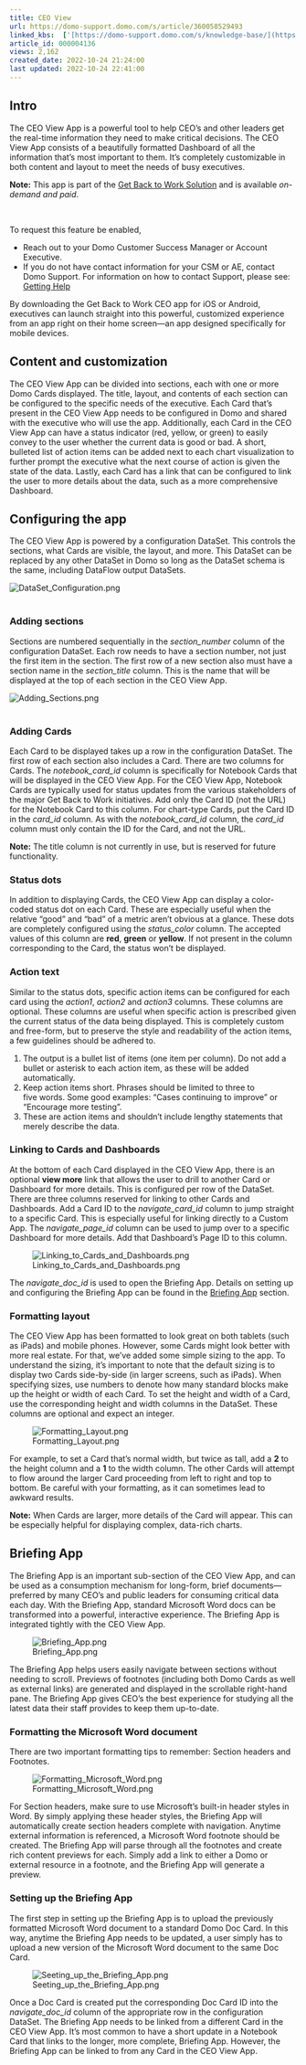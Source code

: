 ```yaml
---
title: CEO View
url: https://domo-support.domo.com/s/article/360058529493
linked_kbs:  ['[https://domo-support.domo.com/s/knowledge-base/](https://domo-support.domo.com/s/knowledge-base/)', '[https://domo-support.domo.com/s/](https://domo-support.domo.com/s/)', '[https://domo-support.domo.com/s/topic/0TO5w000000ZampGAC](https://domo-support.domo.com/s/topic/0TO5w000000ZampGAC)', '[https://domo-support.domo.com/s/topic/0TO5w000000Zan9GAC](https://domo-support.domo.com/s/topic/0TO5w000000Zan9GAC)', '[https://domo-support.domo.com/s/article/360056653654](https://domo-support.domo.com/s/article/360056653654)', '[https://domo-support.domo.com/s/article/360042922874](https://domo-support.domo.com/s/article/360042922874)', '[https://domo-support.domo.com/s/article/360058529493](https://domo-support.domo.com/s/article/360058529493)', '[https://domo-support.domo.com/s/topic/0TO5w000000Zan9GAC/available-apps](https://domo-support.domo.com/s/topic/0TO5w000000Zan9GAC/available-apps)', '[https://domo-support.domo.com/s/article/360043429933](https://domo-support.domo.com/s/article/360043429933)', '[https://domo-support.domo.com/s/article/360043429953](https://domo-support.domo.com/s/article/360043429953)', '[https://domo-support.domo.com/s/article/360042925494](https://domo-support.domo.com/s/article/360042925494)', '[https://domo-support.domo.com/s/article/360043429913](https://domo-support.domo.com/s/article/360043429913)', '[https://domo-support.domo.com/s/article/4408174643607](https://domo-support.domo.com/s/article/4408174643607)', '[https://domo-support.domo.com/s/login/](https://domo-support.domo.com/s/login/)']
article_id: 000004136
views: 2,162
created_date: 2022-10-24 21:24:00
last updated: 2022-10-24 22:41:00
---
```




Intro
-----


The CEO View App is a powerful tool to help CEO's and other leaders get the real-time information they need to make critical decisions. The CEO View App consists of a beautifully formatted Dashboard of all the information that’s most important to them. It’s completely customizable in both content and layout to meet the needs of busy executives.




 


**Note:** This app is part of the [Get Back to Work Solution](/s/article/360056653654 "Get Back to Work Solution") and is available *on-demand and paid*. 


 


To request this feature be enabled,


* Reach out to your Domo Customer Success Manager or Account Executive.
* If you do not have contact information for your CSM or AE, contact Domo Support. For information on how to contact Support, please see: [Getting Help](/s/article/360042922874 "Getting Help")






By downloading the Get Back to Work CEO app for iOS or Android, executives can launch straight into this powerful, customized experience from an app right on their home screen—an app designed specifically for mobile devices.


Content and customization
-------------------------


The CEO View App can be divided into sections, each with one or more Domo Cards displayed. The title, layout, and contents of each section can be configured to the specific needs of the executive. Each Card that’s present in the CEO View App needs to be configured in Domo and shared with the executive who will use the app. Additionally, each Card in the CEO View App can have a status indicator (red, yellow, or green) to easily convey to the user whether the current data is good or bad. A short, bulleted list of action items can be added next to each chart visualization to further prompt the executive what the next course of action is given the state of the data. Lastly, each Card has a link that can be configured to link the user to more details about the data, such as a more comprehensive Dashboard.


Configuring the app
-------------------


The CEO View App is powered by a configuration DataSet. This controls the sections, what Cards are visible, the layout, and more. This DataSet can be replaced by any other DataSet in Domo so long as the DataSet schema is the same, including DataFlow output DataSets.


  
  
![DataSet_Configuration.png](DataSet_Configuration.png)  
 


### Adding sections


Sections are numbered sequentially in the *section\_number* column of the configuration DataSet. Each row needs to have a section number, not just the first item in the section. The first row of a new section also must have a section name in the *section\_title* column. This is the name that will be displayed at the top of each section in the CEO View App.


  
![Adding_Sections.png](Adding_Sections.png)  
 


### Adding Cards


Each Card to be displayed takes up a row in the configuration DataSet. The first row of each section also includes a Card. There are two columns for Cards. The *notebook\_card\_id* column is specifically for Notebook Cards that will be displayed in the CEO View App. For the CEO View App, Notebook Cards are typically used for status updates from the various stakeholders of the major Get Back to Work initiatives. Add only the Card ID (not the URL) for the Notebook Card to this column. For chart-type Cards, put the Card ID in the *card\_id* column. As with the *notebook\_card\_id* column, the *card\_id* column must only contain the ID for the Card, and not the URL.




 

**Note:** The title column is not currently in use, but is reserved for future functionality.



### Status dots


In addition to displaying Cards, the CEO View App can display a color-coded status dot on each Card. These are especially useful when the relative "good” and “bad” of a metric aren’t obvious at a glance. These dots are completely configured using the *status\_color* column. The accepted values of this column are **red**, **green** or **yellow**. If not present in the column corresponding to the Card, the status won’t be displayed.


### Action text


Similar to the status dots, specific action items can be configured for each card using the *action1*, *action2* and *action3* columns. These columns are optional. These columns are useful when specific action is prescribed given the current status of the data being displayed. This is completely custom and free-form, but to preserve the style and readability of the action items, a few guidelines should be adhered to. 


1. The output is a bullet list of items (one item per column). Do not add a bullet or asterisk to each action item, as these will be added automatically.
2. Keep action items short. Phrases should be limited to three to five words. Some good examples: “Cases continuing to improve” or “Encourage more testing”.
3. These are action items and shouldn’t include lengthy statements that merely describe the data.


### Linking to Cards and Dashboards


At the bottom of each Card displayed in the CEO View App, there is an optional **view more** link that allows the user to drill to another Card or Dashboard for more details. This is configured per row of the DataSet. There are three columns reserved for linking to other Cards and Dashboards. Add a Card ID to the *navigate\_card\_id* column to jump straight to a specific Card. This is especially useful for linking directly to a Custom App. The *navigate\_page\_id* column can be used to jump over to a specific Dashboard for more details. Add that Dashboard’s Page ID to this column.


  
![Linking_to_Cards_and_Dashboards.png](Linking_to_Cards_and_Dashboards.png)  
  
The *navigate\_doc\_id* is used to open the Briefing App. Details on setting up and configuring the Briefing App can be found in the [Briefing App](#h_01EP52J5XQNNFAQK8SJBZ35BA3 "CEO View") section.


### Formatting layout


The CEO View App has been formatted to look great on both tablets (such as iPads) and mobile phones. However, some Cards might look better with more real estate. For that, we’ve added some simple sizing to the app. To understand the sizing, it’s important to note that the default sizing is to display two Cards side-by-side (in larger screens, such as iPads). When specifying sizes, use numbers to denote how many standard blocks make up the height or width of each Card. To set the height and width of a Card, use the corresponding height and width columns in the DataSet. These columns are optional and expect an integer.


  
![Formatting_Layout.png](Formatting_Layout.png)  
  
For example, to set a Card that’s normal width, but twice as tall, add a **2** to the height column and a **1** to the width column. The other Cards will attempt to flow around the larger Card proceeding from left to right and top to bottom. Be careful with your formatting, as it can sometimes lead to awkward results.




 

**Note:** When Cards are larger, more details of the Card will appear. This can be especially helpful for displaying complex, data-rich charts.



Briefing App
------------


The Briefing App is an important sub-section of the CEO View App, and can be used as a consumption mechanism for long-form, brief documents—preferred by many CEO's and public leaders for consuming critical data each day. With the Briefing App, standard Microsoft Word docs can be transformed into a powerful, interactive experience. The Briefing App is integrated tightly with the CEO View App.


  
![Briefing_App.png](Briefing_App.png)  
  
The Briefing App helps users easily navigate between sections without needing to scroll. Previews of footnotes (including both Domo Cards as well as external links) are generated and displayed in the scrollable right-hand pane. The Briefing App gives CEO's the best experience for studying all the latest data their staff provides to keep them up-to-date.


### Formatting the Microsoft Word document


There are two important formatting tips to remember: Section headers and Footnotes.


  
![Formatting_Microsoft_Word.png](Formatting_Microsoft_Word.png)  
  
For Section headers, make sure to use Microsoft's built-in header styles in Word. By simply applying these header styles, the Briefing App will automatically create section headers complete with navigation. Anytime external information is referenced, a Microsoft Word footnote should be created. The Briefing App will parse through all the footnotes and create rich content previews for each. Simply add a link to either a Domo or external resource in a footnote, and the Briefing App will generate a preview. 


### Setting up the Briefing App


The first step in setting up the Briefing App is to upload the previously formatted Microsoft Word document to a standard Domo Doc Card. In this way, anytime the Briefing App needs to be updated, a user simply has to upload a new version of the Microsoft Word document to the same Doc Card.


  
![Seeting_up_the_Briefing_App.png](Seeting_up_the_Briefing_App.png)  
  
Once a Doc Card is created put the corresponding Doc Card ID into the *navigate\_doc\_id* column of the appropriate row in the configuration DataSet. The Briefing App needs to be linked from a different Card in the CEO View App. It’s most common to have a short update in a Notebook Card that links to the longer, more complete, Briefing App. However, the Briefing App can be linked to from any Card in the CEO View App.

